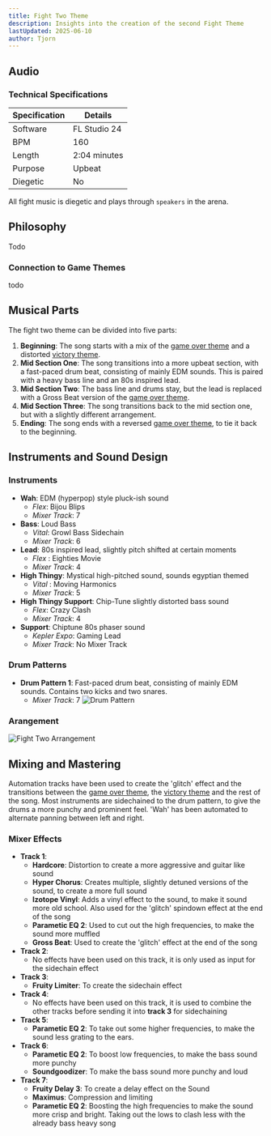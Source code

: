 ```yaml
---
title: Fight Two Theme
description: Insights into the creation of the second Fight Theme
lastUpdated: 2025-06-10
author: Tjorn
---
```



## Audio

<AudioPlayer
  src="/music/fight-two-song.mp3"
  title="Fight Song Two"
  description="The main arena battle theme, composed to energize and immerse players in the intensity of combat. This track features fast-paced drums and loud bass."
/>

### Technical Specifications

| Specification | Details      |
| ------------- | ------------ |
| Software      | FL Studio 24 |
| BPM           | 160          |
| Length        | 2:04 minutes |
| Purpose       | Upbeat       |
| Diegetic      | No           |

All fight music is diegetic and plays through `speakers` in the arena.

## Philosophy

Todo

### Connection to Game Themes

todo

## Musical Parts

The fight two theme can be divided into five parts:

1. **Beginning**: The song starts with a mix of the [game over theme](/fowl-play/art/music/game-over) and a distorted [victory theme](/fowl-play/art/music/victory-theme).
2. **Mid Section One**: The song transitions into a more upbeat section, with a fast-paced drum beat, consisting of mainly EDM sounds. This is paired with a heavy bass line and an 80s inspired lead.
3. **Mid Section Two**: The bass line and drums stay, but the lead is replaced with a Gross Beat version of the [game over theme](/fowl-play/art/music/game-over).
4. **Mid Section Three**: The song transitions back to the mid section one, but with a slightly different arrangement.
5. **Ending**: The song ends with a reversed [game over theme](/fowl-play/art/music/game-over), to tie it back to the beginning.

## Instruments and Sound Design

### Instruments

- **Wah**: EDM (hyperpop) style pluck-ish sound
  - _Flex_: Bijou Blips
  - _Mixer Track_: 7
- **Bass**: Loud Bass
  - _Vital_: Growl Bass Sidechain
  - _Mixer Track_: 6
- **Lead**: 80s inspired lead, slightly pitch shifted at certain moments
  - _Flex_ : Eighties Movie
  - _Mixer Track_: 4
- **High Thingy**: Mystical high-pitched sound, sounds egyptian themed
  - _Vital_ : Moving Harmonics
  - _Mixer Track_: 5
- **High Thingy Support**: Chip-Tune slightly distorted bass sound
  - _Flex_: Crazy Clash
  - _Mixer Track_: 4
- **Support**: Chiptune 80s phaser sound
  - _Kepler Expo_: Gaming Lead
  - _Mixer Track_: No Mixer Track

### Drum Patterns

- **Drum Pattern 1**: Fast-paced drum beat, consisting of mainly EDM sounds. Contains two kicks and two snares.
  - _Mixer Track_: 7
    ![Drum Pattern](../../../../../assets/fowl-play/art/music/fight-two/drum-pattern.png)

### Arangement

![Fight Two Arrangement](../../../../../assets/fowl-play/art/music/fight-two/arrangement.png)

## Mixing and Mastering

Automation tracks have been used to create the 'glitch' effect and the transitions between the [game over theme](/fowl-play/art/music/game-over), the [victory theme](/fowl-play/art/music/victory-theme) and the rest of the song.
Most instruments are sidechained to the drum pattern, to give the drums a more punchy and prominent feel.
'Wah' has been automated to alternate panning between left and right.

### Mixer Effects

- **Track 1**:
  - **Hardcore**: Distortion to create a more aggressive and guitar like sound
  - **Hyper Chorus**: Creates multiple, slightly detuned versions of the sound, to create a more full sound
  - **Izotope Vinyl**: Adds a vinyl effect to the sound, to make it sound more old school. Also used for the 'glitch' spindown effect at the end of the song
  - **Parametic EQ 2**: Used to cut out the high frequencies, to make the sound more muffled
  - **Gross Beat**: Used to create the 'glitch' effect at the end of the song
- **Track 2**:
  - No effects have been used on this track, it is only used as input for the sidechain effect
- **Track 3**:
  - **Fruity Limiter**: To create the sidechain effect
- **Track 4**:
  - No effects have been used on this track, it is used to combine the other tracks before sending it into **track 3** for sidechaining
- **Track 5**:
  - **Parametic EQ 2**: To take out some higher frequencies, to make the sound less grating to the ears.
- **Track 6**:
  - **Parametic EQ 2**: To boost low frequencies, to make the bass sound more punchy
  - **Soundgoodizer**: To make the bass sound more punchy and loud
- **Track 7**:
  - **Fruity Delay 3**: To create a delay effect on the Sound
  - **Maximus**: Compression and limiting
  - **Parametic EQ 2**: Boosting the high frequencies to make the sound more crisp and bright. Taking out the lows to clash less with the already bass heavy song
